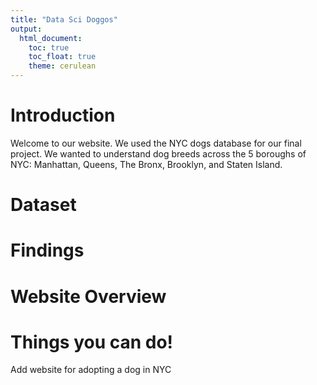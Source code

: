 ```yaml
---
title: "Data Sci Doggos"
output: 
  html_document:
    toc: true
    toc_float: true
    theme: cerulean
---
```

# Introduction

Welcome to our website. We used the NYC dogs database for our final project. We wanted to understand dog breeds across the 5 boroughs of NYC: Manhattan, Queens, The Bronx, Brooklyn, and Staten Island. 

# Dataset

# Findings

# Website Overview

# Things you can do!

Add website for adopting a dog in NYC